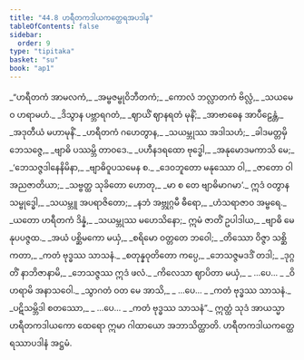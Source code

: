 ```yaml
---
title: "44.8 ဟရီတကဒါယကတ္ထေရအပဒါန"
tableOfContents: false
sidebar:
  order: 9
type: "tipitaka"
basket: "su"
book: "ap1"
---
```



<DynamicBreadcrumb />

<Division number="60" book="ap1">

<Paragraph number="5737" type="verses" book="ap1">
_“ဟရီတကံ အာမလကံ,_  
_အမ္ဗဇမ္ဗုဝိဘီတကံ;_  
_ကောလံ ဘလ္လာတကံ ဗိလ္လံ,_  
_သယမေဝ ဟရာမဟံ._  

</Paragraph>

</Division>
<Division number="61" book="ap1">

<Paragraph number="5738" type="verses" book="ap1">
_ဒိသွာန ပဗ္ဘာရဂတံ,_  
_ဈာယိံ ဈာနရတံ မုနိံ;_  
_အာဗာဓေန အာပီဠေန္တံ,_  
_အဒုတီယံ မဟာမုနိံ._  

</Paragraph>

</Division>
<Division number="62" book="ap1">

<Paragraph number="5739" type="verses" book="ap1">
_ဟရီတကံ ဂဟေတွာန,_  
_သယမ္ဘုဿ အဒါသဟံ;_  
_ခါဒမတ္တမှိ ဘေသဇ္ဇေ,_  
_ဗျာဓိ ပဿမ္ဘိ တာဝဒေ._  

</Paragraph>

</Division>
<Division number="63" book="ap1">

<Paragraph number="5740" type="verses" book="ap1">
_ပဟီနဒရထော ဗုဒ္ဓေါ,_  
_အနုမောဒမကာသိ မေ;_  
_‘ဘေသဇ္ဇဒါနေနိမိနာ,_  
_ဗျာဓိဝူပသမေန စ._  

</Paragraph>

</Division>
<Division number="64" book="ap1">

<Paragraph number="5741" type="verses" book="ap1">
_ဒေဝဘူတော မနုဿော ဝါ,_  
_ဇာတော ဝါ အညဇာတိယာ;_  
_သဗ္ဗတ္ထ သုခိတော ဟောတု,_  
_မာ စ တေ ဗျာဓိမာဂမာ’._  

</Paragraph>

</Division>
<Division number="65" book="ap1">

<Paragraph number="5742" type="verses" book="ap1">
ဣဒံ ဝတွာန သမ္ဗုဒ္ဓေါ,_  
_သယမ္ဘူ အပရာဇိတော;_  
_နဘံ အဗ္ဘုဂ္ဂမီ ဓီရော,_  
_ဟံသရာဇာဝ အမ္ဗရေ._  

</Paragraph>

</Division>
<Division number="66" book="ap1">

<Paragraph number="5743" type="verses" book="ap1">
_ယတော ဟရီတကံ ဒိန္နံ,_  
_သယမ္ဘုဿ မဟေသိနော;_  
ဣမံ ဇာတိံ ဥပါဒါယ,_  
_ဗျာဓိ မေ နုပပဇ္ဇထ._  

</Paragraph>

</Division>
<Division number="67" book="ap1">

<Paragraph number="5744" type="verses" book="ap1">
_အယံ ပစ္ဆိမကော မယှံ,_  
_စရိမော ဝတ္တတေ ဘဝေါ;_  
_တိဿော ဝိဇ္ဇာ သစ္ဆိကတာ,_  
_ကတံ ဗုဒ္ဓဿ သာသနံ._  

</Paragraph>

</Division>
<Division number="68" book="ap1">

<Paragraph number="5745" type="verses" book="ap1">
_စတုန္နဝုတိတော ကပ္ပေ,_  
_ဘေသဇ္ဇမဒဒိံ တဒါ;_  
_ဒုဂ္ဂတိံ နာဘိဇာနာမိ,_  
_ဘေသဇ္ဇဿ ဣဒံ ဖလံ._  

</Paragraph>

</Division>
<Division number="69" book="ap1">

<Paragraph number="5746" type="verses" book="ap1">
_ကိလေသာ ဈာပိတာ မယှံ,_  
_ …ပေ… _  
_ဝိဟရာမိ အနာသဝေါ._  

</Paragraph>

</Division>
<Division number="70" book="ap1">

<Paragraph number="5747" type="verses" book="ap1">
_သွာဂတံ ဝတ မေ အာသိ,_  
_ …ပေ… _  
_ကတံ ဗုဒ္ဓဿ သာသနံ._  

</Paragraph>

</Division>
<Division number="71" book="ap1">

<Paragraph number="5748" type="verses" book="ap1">
_ပဋိသမ္ဘိဒါ စတဿော,_  
_ …ပေ… _  
_ကတံ ဗုဒ္ဓဿ သာသနံ”._  

</Paragraph>

<Paragraph number="5749" book="ap1">
ဣတ္ထံ သုဒံ အာယသ္မာ ဟရီတကဒါယကော ထေရော ဣမာ ဂါထာယော အဘာသိတ္ထာတိ.

</Paragraph>
</Division>

<Paragraph number="5750" type="center" book="ap1">
ဟရီတကဒါယကတ္ထေရဿာပဒါနံ အဋ္ဌမံ.
</Paragraph>